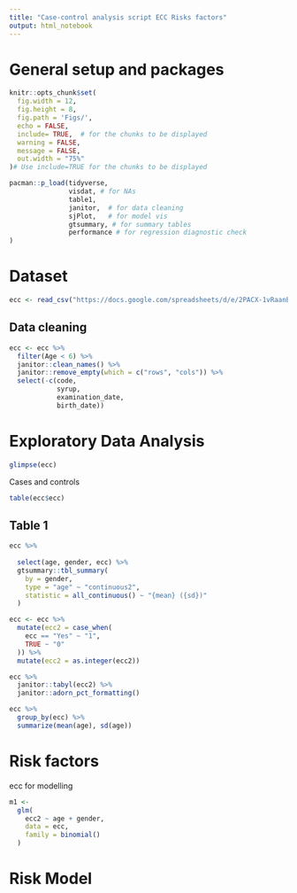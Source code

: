 ```yaml
---
title: "Case-control analysis script ECC Risks factors"
output: html_notebook
---
```


# General setup and packages

```r
knitr::opts_chunk$set(
  fig.width = 12,
  fig.height = 8,
  fig.path = 'Figs/',
  echo = FALSE,
  include= TRUE,  # for the chunks to be displayed
  warning = FALSE,
  message = FALSE,
  out.width = "75%"
)# Use include=TRUE for the chunks to be displayed
```

```r
pacman::p_load(tidyverse, 
               visdat, # for NAs
               table1, 
               janitor,  # for data cleaning
               sjPlot,   # for model vis
               gtsummary, # for summary tables
               performance # for regression diagnostic check
)
```

# Dataset

```r
ecc <- read_csv("https://docs.google.com/spreadsheets/d/e/2PACX-1vRaanB0FUyB-NrIJpC_OpxZ2E6h3gsZ5sM65E-5PEvXxew2UGfBWXAU38jGww_GklQCDWyDJ63o-KNc/pub?gid=0&single=true&output=csv")
```

## Data cleaning

```r
ecc <- ecc %>% 
  filter(Age < 6) %>% 
  janitor::clean_names() %>% 
  janitor::remove_empty(which = c("rows", "cols")) %>% 
  select(-c(code, 
            syrup, 
            examination_date, 
            birth_date))
```

# Exploratory Data Analysis

```r
glimpse(ecc)
```

Cases and controls

```r
table(ecc$ecc)
```

## Table 1

```r
ecc %>%
  
  select(age, gender, ecc) %>%
  gtsummary::tbl_summary(
    by = gender,
    type = "age" ~ "continuous2", 
    statistic = all_continuous() ~ "{mean} ({sd})"
  )
```


```r
ecc <- ecc %>% 
  mutate(ecc2 = case_when(
    ecc == "Yes" ~ "1", 
    TRUE ~ "0"
  )) %>% 
  mutate(ecc2 = as.integer(ecc2)) 
```


```r
ecc %>% 
  janitor::tabyl(ecc2) %>% 
  janitor::adorn_pct_formatting()
```

```r
ecc %>% 
  group_by(ecc) %>% 
  summarize(mean(age), sd(age))
```


# Risk factors

ecc for modelling

```r
m1 <-
  glm(
    ecc2 ~ age + gender,
    data = ecc,
    family = binomial()
  )
```

# Risk Model
